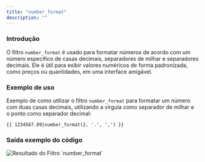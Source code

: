 ```yaml
---
title: "number_format"
description: ""
---
```


### Introdução

O filtro `number_format` é usado para formatar números de acordo com um número específico de casas decimais, separadores de milhar e separadores decimais. Ele é útil para exibir valores numéricos de forma padronizada, como preços ou quantidades, em uma interface amigável.

### Exemplo de uso

Exemplo de como utilizar o filtro `number_format` para formatar um número com duas casas decimais, utilizando a vírgula como separador de milhar e o ponto como separador decimal:

```twig
{{ 1234567.89|number_format(2, '.', ',') }}
```

### Saída exemplo do código

<img src="/number_format.png" alt="Resultado do Filtro `number_format`" />
